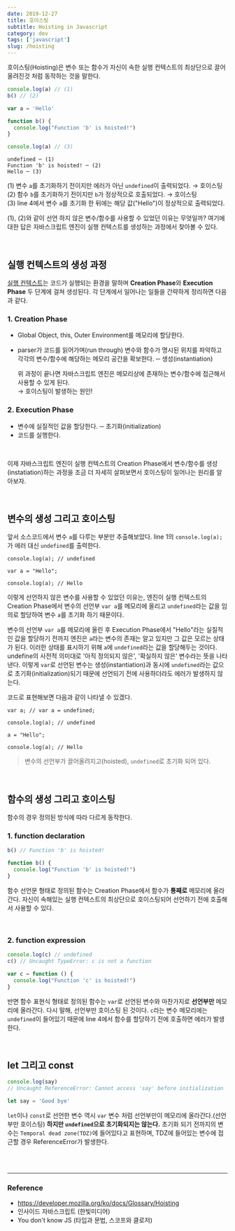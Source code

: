 ```yaml
---
date: 2019-12-27
title: 호이스팅
subtitle: Hoisting in Javascript
category: dev
tags: ['javascript']
slug: /hoisting
---
```


호이스팅(Hoisting)은 변수 또는 함수가 자신이 속한 실행 컨텍스트의 최상단으로 끌어올려진것 처럼 동작하는 것을 말한다.

```js
console.log(a) // (1)
b() // (2)

var a = 'Hello'

function b() {
  console.log("Function 'b' is hoisted!")
}

console.log(a) // (3)
```

```
undefined ─ (1)
Function 'b' is hoisted! ─ (2)
Hello ─ (3)
```

(1) 변수 `a`를 초기화하기 전이지만 에러가 아닌 `undefined`이 출력되었다. → 호이스팅<br />
(2) 함수 `b`를 초기화하기 전이지만 `b`가 정상적으로 호출되었다. → 호이스팅<br />
(3) line 4에서 변수 `a`를 초기화 한 뒤에는 해당 값("Hello")이 정상적으로 출력되었다.

(1), (2)와 같이 선언 하지 않은 변수/함수를 사용할 수 있었던 이유는 무엇일까? 여기에 대한 답은 자바스크립트 엔진이 실행 컨텍스트를 생성하는 과정에서 찾아볼 수 있다.

<br />

## 실행 컨텍스트의 생성 과정

[실행 컨텍스트](https://reese-dev.netlify.com/javascript/execution-context/)는 코드가 실행되는 환경을 말하며 **Creation Phase**와 **Execution Phase** 두 단계에 걸쳐 생성된다. 각 단계에서 일어나는 일들을 간략하게 정리하면 다음과 같다.

### 1. Creation Phase

- Global Object, this, Outer Environment를 메모리에 할당한다.
- parser가 코드를 읽어가며(run through) 변수와 함수가 명시된 위치를 파악하고 각각의 변수/함수에 해당하는 메모리 공간을 확보한다. ─ 생성(instantiation)

  위 과정이 끝나면 자바스크립트 엔진은 메모리상에 존재하는 변수/함수에 접근해서 사용할 수 있게 된다.<br />→ 호이스팅이 발생하는 원인!

### 2. Execution Phase

- 변수에 실질적인 값을 할당한다. ─ 초기화(initialization)
- 코드를 실행한다.

<br />

이제 자바스크립트 엔진이 실행 컨텍스트의 Creation Phase에서 변수/함수를 생성(instatiation)하는 과정을 조금 더 자세히 살펴보면서 호이스팅이 일어나는 원리를 알아보자.

<br />

## 변수의 생성 그리고 호이스팅

앞서 소스코드에서 변수 `a`를 다루는 부분만 추출해보았다. line 1의 `console.log(a);`가 에러 대신 `undefined`를 출력한다.

```js{1}
console.log(a); // undefined

var a = "Hello";

console.log(a); // Hello
```

이렇게 선언하지 않은 변수를 사용할 수 있었던 이유는, 엔진이 실행 컨텍스트의 Creation Phase에서 변수의 선언부 `var a`를 메모리에 올리고 `undefined`라는 값을 임의로 할당하여 변수 `a`를 초기화 하기 때문이다.

변수의 선언부 `var a`를 메모리에 올린 후 Execution Phase에서 "Hello"라는 실질적인 값을 할당하기 전까지 엔진은 `a`라는 변수의 존재는 알고 있지만 그 값은 모르는 상태가 된다. 이러한 상태를 표시하기 위해 `a`에 `undefined`라는 값을 할당해두는 것이다. undefine의 사전적 의미대로 '아직 정의되지 않은', '확실하지 않은' 변수라는 뜻을 나타낸다. 이렇게 `var`로 선언된 변수는 생성(instantiation)과 동시에 `undefined`라는 값으로 초기화(initialization)되기 때문에 선언되기 전에 사용하더라도 에러가 발생하지 않는다.

코드로 표현해보면 다음과 같이 나타낼 수 있겠다.

```js{1}
var a; // var a = undefined;

console.log(a); // undefined

a = "Hello";

console.log(a); // Hello
```

> 변수의 선언부가 끌어올려지고(hoisted), `undefined`로 초기화 되어 있다.

<br />

## 함수의 생성 그리고 호이스팅

함수의 경우 정의된 방식에 따라 다르게 동작한다.

### 1. function declaration

```js
b() // Function 'b' is hoisted!

function b() {
  console.log("Function 'b' is hoisted!")
}
```

함수 선언문 형태로 정의된 함수는 Creation Phase에서 함수가 **통째로** 메모리에 올라간다. 자신이 속해있는 실행 컨텍스트의 최상단으로 호이스팅되어 선언하기 전에 호출해서 사용할 수 있다.

<br />

### 2. function expression

```js
console.log(c) // undefined
c() // Uncaught TypeError: c is not a function

var c = function () {
  console.log("Function 'c' is hoisted!")
}
```

반면 함수 표현식 형태로 정의된 함수는 `var`로 선언된 변수와 마찬가지로 **선언부만** 메모리에 올라간다. 다시 말해, 선언부만 호이스팅 된 것이다. `c`라는 변수 메모리에는 `undefined`이 들어있기 때문에 line 4에서 함수를 할당하기 전에 호출하면 에러가 발생한다.

<br />

## let 그리고 const

```js
console.log(say)
// Uncaught ReferenceError: Cannot access 'say' before initialization

let say = 'Good bye'
```

`let`이나 `const`로 선언한 변수 역시 `var` 변수 처럼 선언부만이 메모리에 올라간다.(선언부만 호이스팅) **하지만 `undefined`으로 초기화되지는 않는다.** 초기화 되기 전까지의 변수는 `Temporal dead zone(TDZ)`에 들어있다고 표현하며, TDZ에 들어있는 변수에 접근할 경우 ReferenceError가 발생한다.

<br />
<br />

---

### Reference

- https://developer.mozilla.org/ko/docs/Glossary/Hoisting
- 인사이드 자바스크립트 (한빛미디어)
- You don't know JS (타입과 문법, 스코프와 클로저)
